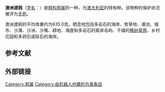{{Speciesbox
| image = Australian Raven (Corvus coronoides) 1.jpg
| status = LC 
| status_system = IUCN3.1
| taxon = Corvus coronoides
| authority = Vigors & {{link-en|托马斯·霍斯菲尔德|Thomas Horsfield|Horsfield}}, 1827
| range_map = Corvus coronoides map.jpg
}}

'''澳洲渡鸦'''（[[学名|学名]]：{{lang|la|''Corvus coronoides''}}）是[[鸦科|鸦科]][[鸦属|鸦属]]的一种，为[[澳大利亚|澳大利亚]]的特有种。该物种的保护状况被评为[[无危|无危]]。{{r|BirdLife}}

澳洲渡鸦的平均体重约为635.0克。栖息地包括多岩石的海岸、牧草地、潮池、城市、沙滩、沙洲、沙嘴、耕地、海崖和多岩石的离岸岛屿、干燥的[[稀树草原|稀树草原]]、乡村花园和多卵石或砾石的海岸。

== 参考文献 ==
{{reflist|refs=
<ref name=BirdLife>{{cite web|url=http://www.birdlife.org/datazone/speciesfactsheet.php?id=5788&m=0|title=Corvus coronoides|publisher=[[国际鸟盟|BirdLife.org]]|accessdate=2011-06-27|archive-date=2016-03-04|archive-url=https://web.archive.org/web/20160304231301/http://www.birdlife.org/datazone/speciesfactsheet.php?id=5788&m=0|dead-url=no}}</ref>
}}

==外部链接==
{{commonscat-inline|Corvus coronoides}}
{{Taxonbar|from=Q1584072}}

[[Category:鸦属|Category:鸦属]]
[[Category:由机器人创建的鸟类条目|Category:由机器人创建的鸟类条目]]